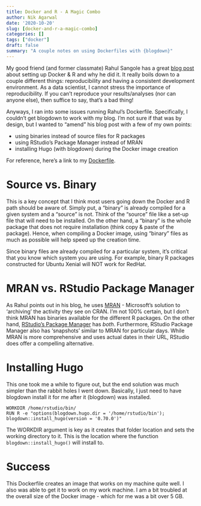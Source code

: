 ```yaml
---
title: Docker and R - A Magic Combo
author: Nik Agarwal
date: '2020-10-20'
slug: [docker-and-r-a-magic-combo]
categories: []
tags: ["docker"]
draft: false
summary: "A couple notes on using Dockerfiles with {blogdown}"
---
```


My good friend (and former classmate) Rahul Sangole has a great [blog post](https://rsangole.netlify.app/post/2020/10/10/reproducible-work-in-r/) about setting up Docker & R and why he did it. It really boils down to a couple different things: reproducibility and having a consistent development environment. As a data scientist, I cannot stress the importance of reproducibility. If you can't reproduce your results/analyses (nor can anyone else), then suffice to say, that's a bad thing!

Anyways, I ran into some issues running Rahul's Dockerfile. Specifically, I couldn't get blogdown to work with my blog. I'm not sure if that was by design, but I wanted to "amend" his blog post with a few of my own points:

- using binaries instead of source files for R packages
- using RStudio's Package Manager instead of MRAN
- installing Hugo (with blogdown) during the Docker image creation

For reference, here's a link to my [Dockerfile](https://github.com/nikdata/blognik/blob/master/docker/Dockerfile).

# Source vs. Binary

This is a key concept that I think most users going down the Docker and R path should be aware of. Simply put, a "binary" is already compiled for a given system and a "source" is not. Think of the "source" file like a set-up file that will need to be installed. On the other hand, a "binary" is the whole package that does not require installation (think copy & paste of the package). Hence, when compiling a Docker image, using "binary" files as much as possible will help speed up the creation time.

Since binary files are already compiled for a particular system, it's critical that you know which system you are using. For example, binary R packages constructed for Ubuntu Xenial will NOT work for RedHat.

# MRAN vs. RStudio Package Manager

As Rahul points out in his blog, he uses [MRAN](https://mran.microsoft.com) - Microsoft's solution to 'archiving' the activity they see on CRAN. I'm not 100% certain, but I don't think MRAN has binaries available for the different R packages. On the other hand, [RStudio's Package Manager](https://packagemanager.rstudio.com/client/#/repos/1/packages/A3) has *both*. Furthermore, RStudio Package Manager also has 'snapshots' similar to MRAN for particular days. While MRAN is more comprehensive and uses actual dates in their URL, RStudio does offer a compelling alternative.

# Installing Hugo

This one took me a while to figure out, but the end solution was much simpler than the rabbit holes I went down. Basically, I just need to have blogdown install it for me after it (blogdown) was installed.

```
WORKDIR /home/rstudio/bin/
RUN R -e "options(blogdown.hugo.dir = '/home/rstudio/bin'); blogdown::install_hugo(version = '0.70.0')"
```

The WORKDIR argument is key as it creates that folder location and sets the working directory to it. This is the location where the function `blogdown::install_hugo()` will install to.

# Success

This Dockerfile creates an image that works on my machine quite well. I also was able to get it to work on my work machine. I am a bit troubled at the overall size of the Docker image - which for me was a bit over 5 GB. 